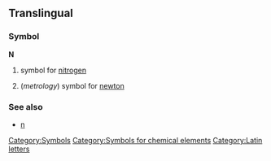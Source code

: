 ==Translingual==
===Symbol===
'''N'''
#{{chemistry}} symbol for [[nitrogen]]
#(''metrology'') symbol for [[newton]]
===See also===
*[[n]]
[[Category:Symbols]]
[[Category:Symbols for chemical elements]]
[[Category:Latin letters]]